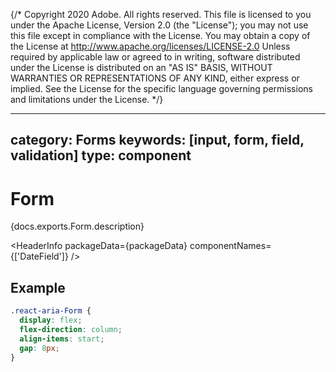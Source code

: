 {/* Copyright 2020 Adobe. All rights reserved.
This file is licensed to you under the Apache License, Version 2.0 (the "License");
you may not use this file except in compliance with the License. You may obtain a copy
of the License at http://www.apache.org/licenses/LICENSE-2.0
Unless required by applicable law or agreed to in writing, software distributed under
the License is distributed on an "AS IS" BASIS, WITHOUT WARRANTIES OR REPRESENTATIONS
OF ANY KIND, either express or implied. See the License for the specific language
governing permissions and limitations under the License. */}



---
category: Forms
keywords: [input, form, field, validation]
type: component
---

# Form

<PageDescription>{docs.exports.Form.description}</PageDescription>

<HeaderInfo
  packageData={packageData}
  componentNames={['DateField']} />

## Example

```css
.react-aria-Form {
  display: flex;
  flex-direction: column;
  align-items: start;
  gap: 8px;
}
```
